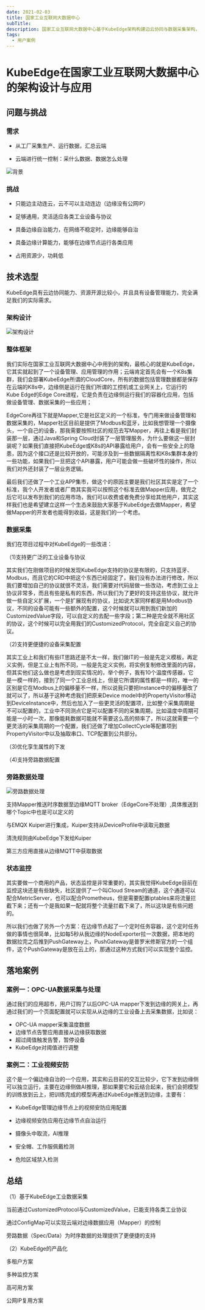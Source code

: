 ```yaml
---
date: 2021-02-03
title: 国家工业互联网大数据中心
subTitle:
description: 国家工业互联网大数据中心基于KubeEdge架构构建边云协同与数据采集架构，实现更广泛的工业设备与协议的管理以及更便捷的设备数据采集。
tags:
  - 用户案例
---
```


# KubeEdge在国家工业互联网大数据中心的架构设计与应用

## 问题与挑战

### 需求

- 从工厂采集生产、运行数据，汇总云端

- 云端进行统一控制：采什么数据、数据怎么处理

![背景](/img/casestudies/CAII/background.png)

### 挑战

- 只能边主动连云，云不可以主动连边（边缘没有公网IP）

- 足够通用，灵活适应各类工业设备与协议

- 具备边缘自治能力，在网络不稳定时，边缘能够自治

- 具备边缘计算能力，能够在边缘节点运行各类应用

- 占用资源少，功耗低

## 技术选型

KubeEdge具有云边协同能力、资源开源比较小，并且具有设备管理能力，完全满足我们的实际需求。

### 架构设计

![架构设计](/img/casestudies/CAII/arch.png)

### 整体框架

我们实际在国家工业互联网大数据中心中用到的架构，最核心的就是KubeEdge，它其实就起到了一个设备管理、应用管理的作用；云端肯定首先会有一个K8s集群，我们会部署KubeEdge所谓的CloudCore，所有的数据包括管理数据都是保存在云端的K8s中，边缘侧是运行在我们所谓的工控机或工业网关上，它运行的Kube Edge的Edge Core进程，它是负责在边缘侧运行我们的容器化应用，包括做设备管理、数据采集的一些应用；

EdgeCore再往下就是Mapper,它是社区定义的一个标准，专门用来做设备管理和数据采集的，Mapper社区目前是提供了Modbus和蓝牙，比如我想管理一个摄像头，一个自己的设备，那我需要按照社区的规范去写Mapper，再往上看是我们封装那一层，通过Java和Spring Cloud封装了一层管理服务，为什么要做这一层封装呢？如果我们直接把KubeEdge或K8s的API暴露给用户，会有一些安全上的隐患，因为这个接口还是比较开放的，可能涉及到一些数据隔离性和K8s集群本身的一些功能，如果我们一旦把这个API暴露，用户可能会做一些破坏性的操作，所以我们对外还封装了一层业务逻辑。

最后我们还做了一个工业APP集市，做这个的原因主要是我们社区其实是定了一个标准，我个人开发者或者厂商其实我可以按照这个标准去做Mapper应用，做完之后它可以发布到我们的应用市场，我们可以收费或者免费分享给其他用户，其实这样我们也是希望建立这样一个生态来鼓励大家基于KubeEdge去做Mapper，希望做Mapper的开发者也能得到收益，这是我们的一个考虑。

### 数据采集

我们在项目过程中对KubeEdge的一些改进：

（1)支持更广泛的工业设备与协议

其实我们在刚做项目的时候发现KubeEdge支持的协议是有限的，只支持蓝牙、Modbus，而且它的CRD中把这个东西已经固定了，我们没有办法进行修改，所以我们要增加自己的协议就很不灵活，我们需要对代码层做一些改动，考虑到工业上协议非常多，而且有些是私有的东西，所以我们为了更好的支持这些协议，就允许做一些自定义扩展，一个是扩展现有的协议，比如说大家同样都是用Modbus协议，不同的设备可能有一些额外的配置，这个时候就可以用到我们新加的CustomizedValue字段，可以自定义的去配一些字段；第二种是完全就不用社区的协议，这个时候可以完全用我们的CustomizedProtocol，完全自定义自己的协议。

（2)支持更便捷的设备采集配置

其实工业上和我们有些IT思路还是不太一样，我们做IT的一般是先定义模板，再定义实例，但是工业上有所不同，一般是先定义实例，将实例复制修改里面的内容，但其实他们这么做也是考虑到现实情况的，举个例子，我有10个温度传感器，它是一模一样的，接到了同一个工业总线上，但是它所谓的属性都是一样的，唯一的区别是它在Modbus上的偏移量不一样，所以说我只要把Instance中的偏移量改了就可以了，所以基于这种考虑我们把原来Device model中的PropertyVisitor移动到DeviceInstance中，然后也加入了一些更灵活的配置项，比如整个采集周期是不可以配置的，工业中不同测点它是可以配置不同的采集周期，比如温度中周期可能是一小时一次，那像能耗数据可能就不需要这么高的频率了，所以这就需要一个更灵活的采集周期的一个配置，我们还做了增加CollectCycle等配置项到PropertyVisitor中以及抽取串口、TCP配置到公共部分。

（3)优化孪生属性的下发

（4)支持旁路数据配置

### 旁路数据处理

![旁路数据处理](/img/casestudies/CAII/data-process.png)

支持Mapper推送时序数据至边缘MQTT broker（EdgeCore不处理）,具体推送到哪个Topic中也是可以定义的

与EMQX Kuiper进行集成，Kuiper支持从DeviceProfile中读取元数据

清洗规则由KubeEdge下发给Kuiper

第三方应用直接从边缘MQTT中获取数据

### 状态监控

其实要做一个商用的产品，状态监控是非常重要的，其实我觉得KubeEdge目前在监控这块还是有些缺失，社区提供了一个叫Cloud Stream的通道，这个通道可以配合MetricServer，也可以配合Prometheus，但是需要配置iptables来将流量拦截下来；还有一个是我如果一配就将整个流量拦截下来了，所以这块是有些问题的。

所以我们也做了另外一个方案：在边缘节点起了一个定时任务容器，这个定时任务做的事情也很简单，比如每5秒从我边缘的NodeExporter拉一次数据，把本地的数据拉完之后推到PushGateway上，PushGateway是普罗米修斯官方的一个组件，这个PushGateway是放在云上的，那通过这种方式我们可以实现整个监控。

## 落地案例

### 案例一：OPC-UA数据采集与处理

通过我们的应用超市，用户订购了以后OPC-UA mapper下发到边缘的网关上，再通过我们的一个页面配置就可以实现从从边缘的工业设备上去采集数据，比如说：

- OPC-UA mapper采集温度数据
- 边缘节点告警应用直接从边缘获取数据
- 超过阈值触发告警，暂停设备
- KubeEdge对阈值进行调整

### 案例二：工业视频安防

这个是一个偏边缘自治的一个应用，其实和云目前的交互比较少，它下发到边缘侧可以独立运行，主要在边缘侧做AI推理，那如果要它和云结合起来，我们会把模型的训练放到云上，把训练完成的模型再通过KubeEdge推送到边缘，主要有：

- KubeEdge管理边缘节点上的视频安防应用配置

- 边缘视频安防应用在边缘节点自治运行

- 摄像头中取流，AI推理

- 安全帽、工作服佩戴检测

- 危险区域禁入检测

## 总结

（1）基于KubeEdge工业数据采集

当前通过CustomizedProtocol与CustomizedValue，已能支持各类工业协议

通过ConfigMap可以实现云端对边缘数据应用（Mapper）的控制

旁路数据（Spec/Data）为时序数据的处理提供了更便捷的支持

（2）KubeEdge的产品化

多租户方案

多种监控方案

高可用方案

公网IP复用方案